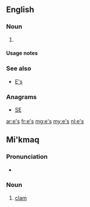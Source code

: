 {{also|Appendix:Variations of "es"}}
==English==

===Noun===
{{head|en|noun plural form}}

# {{plural of|e|lang=en}}

====Usage notes====
{{U:en:plurals of letters}}

===See also===
* [[E's]]

===Anagrams===
* [[SE#English|SE]]

[[ar:e's]]
[[fr:e's]]
[[mg:e's]]
[[my:e's]]
[[nl:e's]]

==Mi'kmaq==

===Pronunciation===
* {{IPA|/eːs/|lang=mic}}

===Noun===
{{mic-noun|an|e'sig|e'sl}}

# [[clam]]